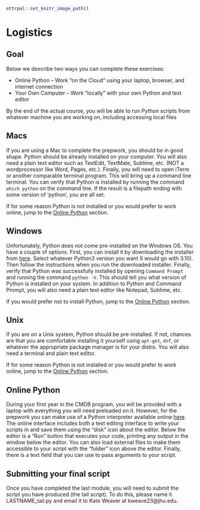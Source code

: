 ```r
ottrpal::set_knitr_image_path()
```

# Logistics

## Goal

Below we describe two ways you can complete these exercises:

* Online Python -- Work "on the Cloud" using your laptop, browser, and internet connection
* Your Own Computer -- Work "locally" with your own Python and text editor

By the end of the actual course, you will be able to run Python scripts from whatever machine you are working on, including accessing local files

## Macs

If you are using a Mac to complete the prepwork, you should be in good shape. Python should be already installed on your computer. You will also need a plain text editor such as TextEdit, TextMate, Sublime, etc. (NOT a wordprocessor like Word, Pages, etc.). Finally, you will need to open iTerm or another comparable terminal program. This will bring up a command line terminal. You can verify that Python is installed by running the command `which python` on the command line. If the result is a filepath ending with some version of 'python', you are all set.

If for some reason Python is not installed or you would prefer to work online, jump to the [Online Python](#Online-Python) section.

## Windows

Unfortunately, Python does not come pre-installed on the Windows OS. You have a couple of options. First, you can install it by downloading the installer from [here](https://www.python.org/downloads/windows/). Select whatever Python3 version you want (I would go with 3.10). Then follow the instructions when you run the downloaded installer. Finally, verify that Python was successfully installed by opening `Command Prompt` and running the command `python -V`. This should tell you what version of Python is installed on your system. In addition to Python and Command Prompt, you will also need a plain text editor like Notepad, Sublime, etc.

If you would prefer not to install Python, jump to the [Online Python](#Online-Python) section.

## Unix

If you are on a Unix system, Python should be pre-installed. If not, chances are that you are comfortable installing it yourself using `apt-get`, `dnf`, or whatever the appropriate package manager is for your distro. You will also need a terminal and plain text editor.

If for some reason Python is not installed or you would prefer to work online, jump to the [Online Python](#Online-Python) section.

## Online Python

During your first year in the CMDB program, you will be provided with a laptop with everything you will need preloaded on it. However, for the prepwork you can make use of a Python interpreter available online [here](https://www.online-python.com). The online interface includes both a text editing interface to write your scripts in and save them using the "disk" icon about the editor. Below the editor is a "Run" button that executes your code, printing any output in the window below the editor. You can also load external files to make them accessible to your script with the "folder" icon above the editor. Finally, there is a text field that you can use to pass arguments to your script.

## Submitting your final script

Once you have completed the last module, you will need to submit the script you have produced (the tail script). To do this, please name it LASTNAME_tail.py and email it to Kate Weaver at kweave23@jhu.edu.
